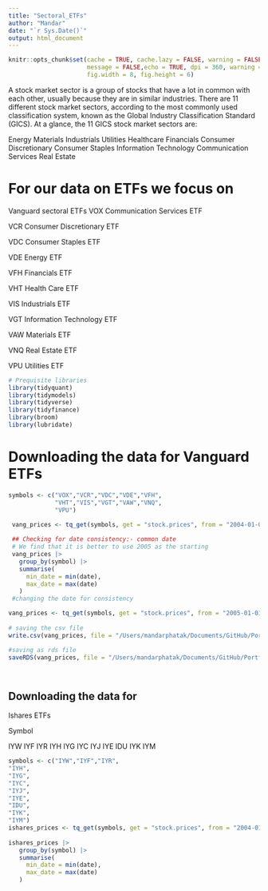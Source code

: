```yaml
---
title: "Sectoral_ETFs"
author: "Mandar"
date: "`r Sys.Date()`"
output: html_document
---
```


```r
knitr::opts_chunk$set(cache = TRUE, cache.lazy = FALSE, warning = FALSE,
                      message = FALSE,echo = TRUE, dpi = 360, warning = FALSE,
                      fig.width = 8, fig.height = 6)

```

A stock market sector is a group of stocks that have a lot in common with each other, usually because they are in similar industries. There are 11 different stock market sectors, according to the most commonly used classification system, known as the Global Industry Classification Standard (GICS).
At a glance, the 11 GICS stock market sectors are:

Energy
Materials
Industrials
Utilities
Healthcare
Financials
Consumer Discretionary
Consumer Staples
Information Technology
Communication Services
Real Estate


# For our data on ETFs we focus on
Vanguard sectoral ETFs 
VOX
Communication Services ETF

VCR
Consumer Discretionary ETF

VDC
Consumer Staples ETF

VDE
Energy ETF

VFH
Financials ETF

VHT
Health Care ETF

VIS
Industrials ETF

VGT
Information Technology ETF

VAW
Materials ETF

VNQ
Real Estate ETF

VPU
Utilities ETF







```r
# Prequisite libraries
library(tidyquant)
library(tidymodels)
library(tidyverse)
library(tidyfinance)
library(broom)
library(lubridate)
```

# Downloading the data for Vanguard ETFs
```r
symbols <- c("VOX","VCR","VDC","VDE","VFH",
             "VHT","VIS","VGT","VAW","VNQ",
             "VPU")

 vang_prices <- tq_get(symbols, get = "stock.prices", from = "2004-01-01")
 
 ## Checking for date consistency:- common date 
 # We find that it is better to use 2005 as the starting
 vang_prices |> 
   group_by(symbol) |> 
   summarise(
     min_date = min(date),
     max_date = max(date)
   )
 #changing the date for consistency

vang_prices <- tq_get(symbols, get = "stock.prices", from = "2005-01-01")
 
# saving the csv file
write.csv(vang_prices, file = "/Users/mandarphatak/Documents/GitHub/Portfolios_Analysis/00_Data//vang_prices.csv", row.names = FALSE)

#saving as rds file
saveRDS(vang_prices, file = "/Users/mandarphatak/Documents/GitHub/Portfolios_Analysis/00_Data//vang_prices.rds")




```
## Downloading the data for  
Ishares ETFs


Symbol

IYW
IYF
IYR
IYH
IYG
IYC
IYJ
IYE
IDU
IYK
IYM

```r
symbols <- c("IYW","IYF","IYR",
"IYH",
"IYG",
"IYC",
"IYJ",
"IYE",
"IDU",
"IYK",
"IYM")
ishares_prices <- tq_get(symbols, get = "stock.prices", from = "2004-01-01")
 
ishares_prices |> 
   group_by(symbol) |> 
   summarise(
     min_date = min(date),
     max_date = max(date)
   )
```


